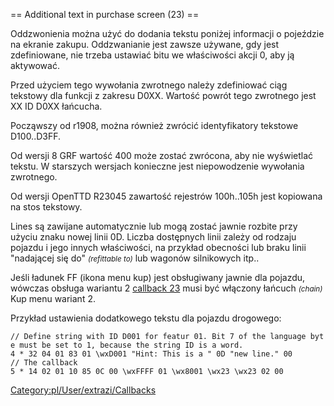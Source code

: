 <noinclude>{{pl/Development/NewGRF/inne strony|en=newgrf-specs.tt-wiki.net/wiki/Callback:_Additional_text_in_purchase_screen|pl=pl/Development/NewGRF/NFO Specs/Callback/Additional text in purchase screen}}
</noinclude>== Additional text in purchase screen (23) ==

Oddzwonienia można użyć do dodania tekstu poniżej informacji o pojeździe na ekranie zakupu. Oddzwanianie jest zawsze używane, gdy jest zdefiniowane, nie trzeba ustawiać bitu we właściwości akcji 0, aby ją aktywować.

Przed użyciem tego wywołania zwrotnego należy zdefiniować ciąg tekstowy dla funkcji z zakresu D0XX. Wartość powrót tego zwrotnego jest XX ID D0XX łańcucha. 

Począwszy od r1908, można również zwrócić identyfikatory tekstowe D100..D3FF.

{{pl/Development/NewGRF/grfFrom|8}} Od wersji 8 GRF wartość 400 może zostać zwrócona, aby nie wyświetlać tekstu. W starszych wersjach konieczne jest niepowodzenie wywołania zwrotnego.

{{pl/Development/NewGRF/ottdp|1.2|no|ottdrev=r23045}} Od wersji OpenTTD R23045 zawartość rejestrów 100h..105h jest kopiowana na stos tekstowy.


Lines są zawijane automatycznie lub mogą zostać jawnie rozbite przy użyciu znaku nowej linii 0D. Liczba dostępnych linii zależy od rodzaju pojazdu i jego innych właściwości, na przykład obecności lub braku linii "nadającej się do" <small>''(refittable to)''</small> lub wagonów silnikowych itp.. 

Jeśli ładunek FF (ikona menu kup) jest obsługiwany jawnie dla pojazdu, wówczas obsługa wariantu 2  [[pl/Development/NewGRF/NFO Specs/Callback/Main Page#additional-text-in-purchase-screen-23 |callback 23]] musi być włączony łańcuch <small>''(chain)''</small> Kup menu wariant 2.


Przykład ustawienia dodatkowego tekstu dla pojazdu drogowego:

 // Define string with ID D001 for featur 01. Bit 7 of the language byte must be set to 1, because the string ID is a word.
 4 * 32 04 01 83 01 \wxD001 "Hint: This is a " 0D "new line." 00
 // The callback
 5 * 14 02 01 10 85 0C 00 \wxFFFF 01 \wx8001 \wx23 \wx23 02 00

<!--[[Category:Callbacks]]-->[[Category:pl/User/extrazi/Callbacks]]